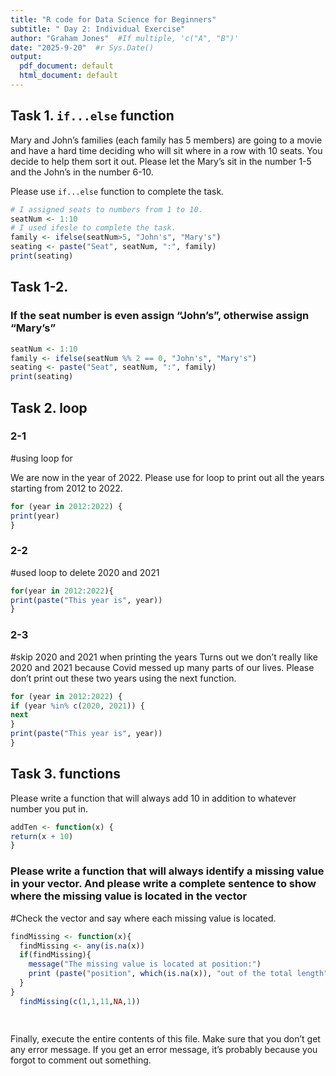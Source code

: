 ---
title: "R code for Data Science for Beginners"
subtitle: " Day 2: Individual Exercise"
author: "Graham Jones"  #If multiple, 'c("A", "B")'
date: "2025-9-20"  #r Sys.Date()
output:
  pdf_document: default
  html_document: default
---


## Task 1. `if...else` function 

Mary and John's families (each family has 5 members) are going to a movie and have a hard time deciding who will sit where in a row with 10 seats. You decide to help them sort it out. Please let the Mary's sit in the number 1-5  and the John's in the number 6-10.

Please use `if...else` function to complete the task.

```{r}
# I assigned seats to numbers from 1 to 10.
seatNum <- 1:10
# I used ifesle to complete the task.
family <- ifelse(seatNum>5, "John's", "Mary's")
seating <- paste("Seat", seatNum, ":", family)
print(seating)
```

## Task 1-2. 

### If the seat number is even assign "John's", otherwise assign "Mary's"
```{r}
seatNum <- 1:10
family <- ifelse(seatNum %% 2 == 0, "John's", "Mary's")
seating <- paste("Seat", seatNum, ":", family)
print(seating)
```


## Task 2. loop 
### 2-1 
#using loop for

We are now in the year of 2022. Please use for loop to print out all the years starting from 2012 to 2022. 
```{r}
for (year in 2012:2022) {
print(year)
}
```
### 2-2
#used loop to delete 2020 and 2021
```{r}
for(year in 2012:2022){
print(paste("This year is", year))
}
```
### 2-3
#skip 2020 and 2021 when printing the years
Turns out we don't really like 2020 and 2021 because Covid messed up many parts of our lives. Please don't print out these two years using the next function.
```{r}
for (year in 2012:2022) {
if (year %in% c(2020, 2021)) {
next
}
print(paste("This year is", year))
}
```



## Task 3. functions 

Please write a function that will always add 10 in addition to whatever number you put in.
```{r}
addTen <- function(x) {
return(x + 10)
}
```
### Please write a function that will always identify a missing value in your vector. And please write a complete sentence to show where the missing value is located in the vector
#Check the vector and say where each  missing value is located.
```{r}
findMissing <- function(x){
  findMissing <- any(is.na(x))
  if(findMissing){
    message("The missing value is located at position:")
    print (paste("position", which(is.na(x)), "out of the total length", length(x), "has a missing value"))
  }
}
  findMissing(c(1,1,11,NA,1))
  
  
```

Finally, execute the entire contents of this file. Make sure that you don't get any error message. If you get an error message, it's probably because you forgot to comment out something. 


